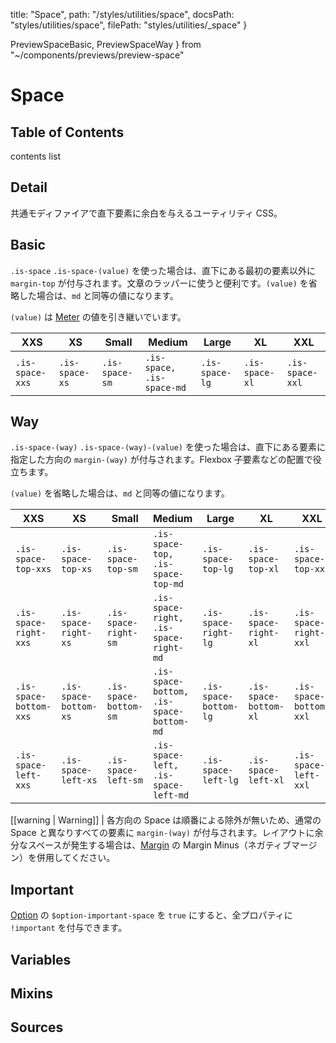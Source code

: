   title: "Space",
  path: "/styles/utilities/space",
  docsPath: "styles/utilities/space",
  filePath: "styles/utilities/_space"
}

  PreviewSpaceBasic,
  PreviewSpaceWay
} from "~/components/previews/preview-space"

# Space

## Table of Contents

contents list

## Detail

共通モディファイアで直下要素に余白を与えるユーティリティ CSS。

## Basic

`.is-space` `.is-space-(value)` を使った場合は、直下にある最初の要素以外に `margin-top` が付与されます。文章のラッパーに使うと便利です。`(value)` を省略した場合は、`md` と同等の値になります。

`(value)` は [Meter](/configs/variables/meter) の値を引き継いでいます。

<PreviewSpaceBasic />

| XXS             | XS             | Small          | Medium                    | Large          | XL             | XXL             |
| --------------- | -------------- | -------------- | ------------------------- | -------------- | -------------- | --------------- |
| `.is-space-xxs` | `.is-space-xs` | `.is-space-sm` | `.is-space, .is-space-md` | `.is-space-lg` | `.is-space-xl` | `.is-space-xxl` |

## Way

`.is-space-(way)` `.is-space-(way)-(value)` を使った場合は、直下にある要素に指定した方向の `margin-(way)` が付与されます。Flexbox 子要素などの配置で役立ちます。

`(value)` を省略した場合は、`md` と同等の値になります。

<PreviewSpaceWay />

| XXS                    | XS                    | Small                 | Medium                                  | Large                 | XL                    | XXL                    |
| ---------------------- | --------------------- | --------------------- | --------------------------------------- | --------------------- | --------------------- | ---------------------- |
| `.is-space-top-xxs`    | `.is-space-top-xs`    | `.is-space-top-sm`    | `.is-space-top, .is-space-top-md`       | `.is-space-top-lg`    | `.is-space-top-xl`    | `.is-space-top-xxl`    |
| `.is-space-right-xxs`  | `.is-space-right-xs`  | `.is-space-right-sm`  | `.is-space-right, .is-space-right-md`   | `.is-space-right-lg`  | `.is-space-right-xl`  | `.is-space-right-xxl`  |
| `.is-space-bottom-xxs` | `.is-space-bottom-xs` | `.is-space-bottom-sm` | `.is-space-bottom, .is-space-bottom-md` | `.is-space-bottom-lg` | `.is-space-bottom-xl` | `.is-space-bottom-xxl` |
| `.is-space-left-xxs`   | `.is-space-left-xs`   | `.is-space-left-sm`   | `.is-space-left, .is-space-left-md`     | `.is-space-left-lg`   | `.is-space-left-xl`   | `.is-space-left-xxl`   |

[[warning | Warning]]
| 各方向の Space は順番による除外が無いため、通常の Space と異なりすべての要素に `margin-(way)` が付与されます。レイアウトに余分なスペースが発生する場合は、[Margin](/styles/utilities/margin) の Margin Minus（ネガティブマージン）を併用してください。

## Important

[Option](/configs/variables/option#option-important-xxxx) の `$option-important-space` を `true` にすると、全プロパティに `!important` を付与できます。

## Variables

<PreviewVariablesSingle filePath={meta.filePath} viewCompiled={true} />

## Mixins

<PreviewMixins filePath={meta.filePath} />

## Sources

<PreviewSources
  title={meta.title}
  docsPath={meta.docsPath}
  scssPath={meta.filePath}
/>
